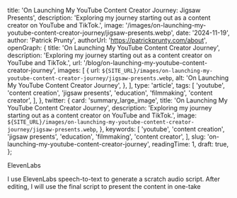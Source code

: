 
  title: 'On Launching My YouTube Content Creator Journey: Jigsaw Presents',
  description:
    'Exploring my journey starting out as a content creator on YouTube and TikTok.',
  image:
    '/images/on-launching-my-youtube-content-creator-journey/jigsaw-presents.webp',
  date: '2024-11-19',
  author: 'Patrick Prunty',
  authorUrl: 'https://patrickprunty.com/about',
  openGraph: {
    title: 'On Launching My YouTube Content Creator Journey',
    description:
      'Exploring my journey starting out as a content creator on YouTube and TikTok.',
    url: '/blog/on-launching-my-youtube-content-creator-journey',
    images: [
      {
        url: `${SITE_URL}/images/on-launching-my-youtube-content-creator-journey/jigsaw-presents.webp`,
        alt: 'On Launching My YouTube Content Creator Journey',
      },
    ],
    type: 'article',
    tags: [
      'youtube',
      'content creation',
      'jigsaw presents',
      'education',
      'filmmaking',
      'content creator',
    ],
  },
  twitter: {
    card: 'summary_large_image',
    title: 'On Launching My YouTube Content Creator Journey',
    description:
      'Exploring my journey starting out as a content creator on YouTube and TikTok.',
    image: `${SITE_URL}/images/on-launching-my-youtube-content-creator-journey/jigsaw-presents.webp`,
  },
  keywords: [
    'youtube',
    'content creation',
    'jigsaw presents',
    'education',
    'filmmaking',
    'content creator',
  ],
  slug: 'on-launching-my-youtube-content-creator-journey',
  readingTime: 1,
  draft: true,
};

ElevenLabs

I use ElevenLabs speech-to-text to generate a scratch audio script. After editing, I will use
the final script to present the content in one-take
